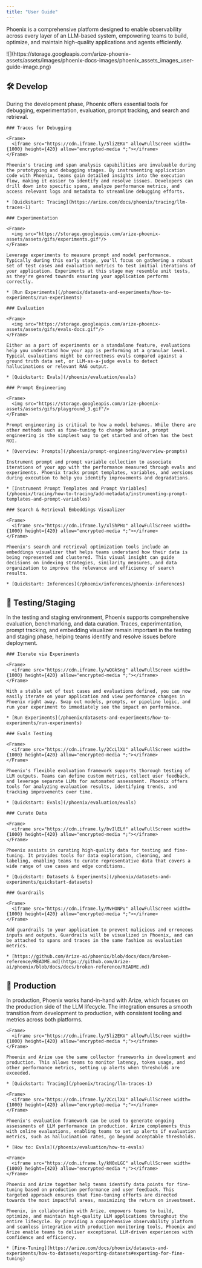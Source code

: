 ```yaml
---
title: "User Guide"
---
```


Phoenix is a comprehensive platform designed to enable observability across every layer of an LLM-based system, empowering teams to build, optimize, and maintain high-quality applications and agents efficiently.

<Frame>
  ![](https://storage.googleapis.com/arize-phoenix-assets/assets/images/phoenix-docs-images/phoenix_assets_images_user-guide-image.png)
</Frame>

## 🛠️ Develop

During the development phase, Phoenix offers essential tools for debugging, experimentation, evaluation, prompt tracking, and search and retrieval.

<Tabs>

  <Tab title="Traces">

    ### Traces for Debugging

    <Frame>
      <iframe src="https://cdn.iframe.ly/5li2EKV" allowFullScreen width={1000} height={420} allow="encrypted-media *;"></iframe>
    </Frame>

    Phoenix's tracing and span analysis capabilities are invaluable during the prototyping and debugging stages. By instrumenting application code with Phoenix, teams gain detailed insights into the execution flow, making it easier to identify and resolve issues. Developers can drill down into specific spans, analyze performance metrics, and access relevant logs and metadata to streamline debugging efforts.

    * [Quickstart: Tracing](https://arize.com/docs/phoenix/tracing/llm-traces-1)

  </Tab>

  <Tab title="Experimentation">

    ### Experimentation

    <Frame>
      <img src="https://storage.googleapis.com/arize-phoenix-assets/assets/gifs/experiments.gif"/>
    </Frame>

    Leverage experiments to measure prompt and model performance. Typically during this early stage, you'll focus on gathering a robust set of test cases and evaluation metrics to test initial iterations of your application. Experiments at this stage may resemble unit tests, as they're geared towards ensuring your application performs correctly.

    * [Run Experiments](/phoenix/datasets-and-experiments/how-to-experiments/run-experiments)

  </Tab>  

  <Tab title="Evaluation">

    ### Evaluation

    <Frame>
      <img src="https://storage.googleapis.com/arize-phoenix-assets/assets/gifs/evals-docs.gif"/>
    </Frame>

    Either as a part of experiments or a standalone feature, evaluations help you understand how your app is performing at a granular level. Typical evaluations might be correctness evals compared against a ground truth data set, or LLM-as-a-judge evals to detect hallucinations or relevant RAG output.

    * [Quickstart: Evals](/phoenix/evaluation/evals)

  </Tab>

  <Tab title="Prompt Engineering">

    ### Prompt Engineering

    <Frame>
      <img src="https://storage.googleapis.com/arize-phoenix-assets/assets/gifs/playground_3.gif"/>
    </Frame>
    
    Prompt engineering is critical to how a model behaves. While there are other methods such as fine-tuning to change behavior, prompt engineering is the simplest way to get started and often has the best ROI.

    * [Overview: Prompts](/phoenix/prompt-engineering/overview-prompts)

    Instrument prompt and prompt variable collection to associate iterations of your app with the performance measured through evals and experiments. Phoenix tracks prompt templates, variables, and versions during execution to help you identify improvements and degradations.

    * [Instrument Prompt Templates and Prompt Variables](/phoenix/tracing/how-to-tracing/add-metadata/instrumenting-prompt-templates-and-prompt-variables)

  </Tab>

  <Tab title="Search & Retrieval">

    ### Search & Retrieval Embeddings Visualizer

    <Frame>
      <iframe src="https://cdn.iframe.ly/xl5hPHo" allowFullScreen width={1000} height={420} allow="encrypted-media *;"></iframe>
    </Frame>
    
    Phoenix's search and retrieval optimization tools include an embeddings visualizer that helps teams understand how their data is being represented and clustered. This visual insight can guide decisions on indexing strategies, similarity measures, and data organization to improve the relevance and efficiency of search results.

    * [Quickstart: Inferences](/phoenix/inferences/phoenix-inferences)

  </Tab>

</Tabs>

## 🧪 Testing/Staging

In the testing and staging environment, Phoenix supports comprehensive evaluation, benchmarking, and data curation. Traces, experimentation, prompt tracking, and embedding visualizer remain important in the testing and staging phase, helping teams identify and resolve issues before deployment.

<Tabs>

  <Tab title="Iterate via Experiments">

    ### Iterate via Experiments

    <Frame>
      <iframe src="https://cdn.iframe.ly/wQGkSng" allowFullScreen width={1000} height={420} allow="encrypted-media *;"></iframe>
    </Frame>

    With a stable set of test cases and evaluations defined, you can now easily iterate on your application and view performance changes in Phoenix right away. Swap out models, prompts, or pipeline logic, and run your experiment to immediately see the impact on performance.

    * [Run Experiments](/phoenix/datasets-and-experiments/how-to-experiments/run-experiments)

  </Tab>

  <Tab title="Evals Testing">

    ### Evals Testing

    <Frame>
      <iframe src="https://cdn.iframe.ly/2CcLlXU" allowFullScreen width={1000} height={420} allow="encrypted-media *;"></iframe>
    </Frame>

    Phoenix's flexible evaluation framework supports thorough testing of LLM outputs. Teams can define custom metrics, collect user feedback, and leverage separate LLMs for automated assessment. Phoenix offers tools for analyzing evaluation results, identifying trends, and tracking improvements over time.

    * [Quickstart: Evals](/phoenix/evaluation/evals)

  </Tab>

  <Tab title="Curate Data">

    ### Curate Data

    <Frame>
      <iframe src="https://cdn.iframe.ly/bvIlELf" allowFullScreen width={1000} height={420} allow="encrypted-media *;"></iframe>
    </Frame>

    Phoenix assists in curating high-quality data for testing and fine-tuning. It provides tools for data exploration, cleaning, and labeling, enabling teams to curate representative data that covers a wide range of use cases and edge conditions.

    * [Quickstart: Datasets & Experiments](/phoenix/datasets-and-experiments/quickstart-datasets)

  </Tab>

  <Tab title="Guardrails">

    ### Guardrails

    <Frame>
      <iframe src="https://cdn.iframe.ly/MvHONPu" allowFullScreen width={1000} height={420} allow="encrypted-media *;"></iframe>
    </Frame>

    Add guardrails to your application to prevent malicious and erroneous inputs and outputs. Guardrails will be visualized in Phoenix, and can be attached to spans and traces in the same fashion as evaluation metrics.

    * [https://github.com/Arize-ai/phoenix/blob/docs/docs/broken-reference/README.md](https://github.com/Arize-ai/phoenix/blob/docs/docs/broken-reference/README.md)

  </Tab>

</Tabs>

## 🚀 Production

In production, Phoenix works hand-in-hand with Arize, which focuses on the production side of the LLM lifecycle. The integration ensures a smooth transition from development to production, with consistent tooling and metrics across both platforms.

<Tabs>

  <Tab title="Traces in Production">

    <Frame>
      <iframe src="https://cdn.iframe.ly/5li2EKV" allowFullScreen width={1000} height={420} allow="encrypted-media *;"></iframe>
    </Frame>

    Phoenix and Arize use the same collector frameworks in development and production. This allows teams to monitor latency, token usage, and other performance metrics, setting up alerts when thresholds are exceeded.

    * [Quickstart: Tracing](/phoenix/tracing/llm-traces-1)

  </Tab>

  <Tab title="Evals for Production">

    <Frame>
      <iframe src="https://cdn.iframe.ly/2CcLlXU" allowFullScreen width={1000} height={420} allow="encrypted-media *;"></iframe>
    </Frame>

    Phoenix's evaluation framework can be used to generate ongoing assessments of LLM performance in production. Arize complements this with online evaluations, enabling teams to set up alerts if evaluation metrics, such as hallucination rates, go beyond acceptable thresholds.

    * [How to: Evals](/phoenix/evaluation/how-to-evals)

  </Tab>

  <Tab title="Fine-tuning">

    <Frame>
      <iframe src="https://cdn.iframe.ly/kN0xLGC" allowFullScreen width={1000} height={420} allow="encrypted-media *;"></iframe>
    </Frame>

    Phoenix and Arize together help teams identify data points for fine-tuning based on production performance and user feedback. This targeted approach ensures that fine-tuning efforts are directed towards the most impactful areas, maximizing the return on investment.

    Phoenix, in collaboration with Arize, empowers teams to build, optimize, and maintain high-quality LLM applications throughout the entire lifecycle. By providing a comprehensive observability platform and seamless integration with production monitoring tools, Phoenix and Arize enable teams to deliver exceptional LLM-driven experiences with confidence and efficiency.

    * [Fine-Tuning](https://arize.com/docs/phoenix/datasets-and-experiments/how-to-datasets/exporting-datasets#exporting-for-fine-tuning)

  </Tab>

</Tabs>
